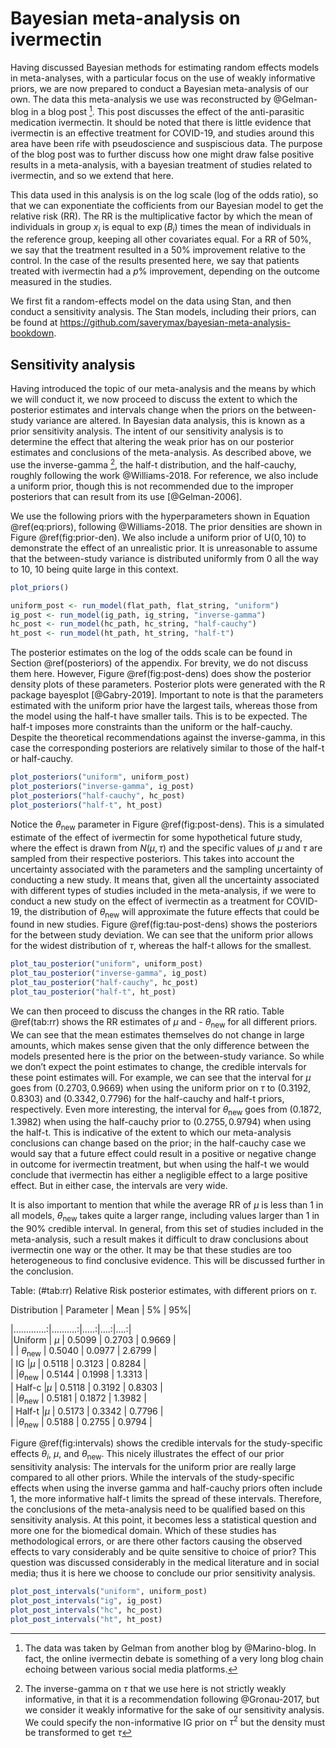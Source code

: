 # Bayesian meta-analysis on ivermectin

Having discussed Bayesian methods for estimating random effects models in meta-analyses, with a particular focus on the use of weakly informative priors, we are now prepared to conduct a Bayesian meta-analysis of our own. The data this meta-analysis we use was reconstructed by @Gelman-blog in a blog post ^[The data was taken by Gelman from another blog by @Marino-blog. In fact, the online ivermectin debate is something of a very long blog chain echoing between various social media platforms.]. This post discusses the effect of the anti-parasitic medication ivermectin. It should be noted that there is little evidence that ivermectin is an effective treatment for COVID-19, and studies around this area have been rife with pseudoscience and suspiscious data. The purpose of the blog post was to further discuss how one might draw false positive results in a meta-analysis, with a bayesian treatment of studies related to ivermectin, and so we extend that here.

This data used in this analysis is on the log scale (log of the odds ratio), so that we can exponentiate the cofficients from our Bayesian model to get the relative risk (RR). The RR is the multiplicative factor by which the mean of individuals in group $x_i$ is equal to $\exp(B_i)$ times the mean of individuals in the reference group, keeping all other covariates
equal. For a RR of 50\%, we say that the treatment resulted in a 50\% improvement relative to the control. In the case of the results presented here, we say that patients treated with ivermectin had a $p$\% improvement, depending on the outcome measured in the studies.

We first fit a random-effects model on the data using Stan, and then conduct a sensitivity analysis. The Stan models, including their priors, can be found at <https://github.com/saverymax/bayesian-meta-analysis-bookdown>.


## Sensitivity analysis

Having introduced the topic of our meta-analysis and the means by which we will conduct it, we now proceed to discuss the extent to which the posterior estimates and intervals change when the priors on the between-study variance are altered. In Bayesian data analysis, this is known as a prior sensitivity analysis. The intent of our sensitivity analysis is to determine the effect that altering the weak prior has on our posterior estimates and conclusions of the meta-analysis. As described above, we use the inverse-gamma ^[The inverse-gamma on $\tau$ that we use here is not strictly weakly informative, in that it is a recommendation following @Gronau-2017, but we consider it weakly informative for the sake of our sensitivity analysis. We could specify the non-informative IG prior on $\tau^2$ but the density must be transformed to get $\tau$], the half-t distribution, and the half-cauchy, roughly following the work @Williams-2018. For reference, we also include a uniform prior, though this is not recommended due to the improper posteriors that can result from its use [@Gelman-2006].

We use the following priors with the hyperparameters shown in Equation \@ref(eq:priors), following @Williams-2018. The prior densities are shown in Figure \@ref(fig:prior-den). We also include a uniform prior of U$(0,10)$ to demonstrate the effect of an unrealistic prior. It is unreasonable to assume that the between-study variance is distributed uniformly from 0 all the way to 10, 10 being quite large in this context.

\begin{equation}
\begin{gathered}
\tau \sim \text{U}(0, 10) \\
\tau \sim \text{Inverse-gamma}(1,0.15)\\
\tau \sim \text{Half-t}(0, 0.5) \\
\tau \sim \text{Half-cauchy}(0, 0.5)
\end{gathered}
(\#eq:priors)
\end{equation}

```r
plot_priors()
```

```r
uniform_post <- run_model(flat_path, flat_string, "uniform")
ig_post <- run_model(ig_path, ig_string, "inverse-gamma")
hc_post <- run_model(hc_path, hc_string, "half-cauchy")
ht_post <- run_model(ht_path, ht_string, "half-t")
```


The posterior estimates on the log of the odds scale can be found in Section \@ref(posteriors) of the appendix. For brevity, we do not discuss them here. However, Figure \@ref(fig:post-dens) does show the posterior density plots of these parameters. Posterior plots were generated with the R package bayesplot [@Gabry-2019]. Important to note is that the parameters estimated with the uniform prior have the largest tails, whereas those from the model using the half-t have smaller tails. This is to be expected. The half-t imposes more constraints than the uniform or the half-cauchy. Despite the theoretical recommendations against the inverse-gamma, in this case the corresponding posteriors are relatively similar to those of the half-t or half-cauchy.

```r
plot_posteriors("uniform", uniform_post)
plot_posteriors("inverse-gamma", ig_post)
plot_posteriors("half-cauchy", hc_post)
plot_posteriors("half-t", ht_post)
```

Notice the $\theta_{\text{new}}$ parameter in Figure \@ref(fig:post-dens). This is a simulated estimate of the effect of ivermectin for some hypothetical future study, where the effect is drawn from $N(\mu,\tau)$ and the specific values of $\mu$ and $\tau$ are sampled from their respective posteriors. This takes into account the uncertainty associated with the parameters and the sampling uncertainty of conducting a new study. It means that, given all the uncertainty associated with different types of studies included in the meta-analysis, if we were to conduct a new study on the effect of ivermectin as a treatment for COVID-19, the distribution of $\theta_{\text{new}}$ will approximate the future effects that could be found in new studies. Figure \@ref(fig:tau-post-dens) shows the posteriors for the between study deviation. We can see that the uniform prior allows for the widest distribution of $\tau$, whereas the half-t allows for the smallest.

```r
plot_tau_posterior("uniform", uniform_post)
plot_tau_posterior("inverse-gamma", ig_post)
plot_tau_posterior("half-cauchy", hc_post)
plot_tau_posterior("half-t", ht_post)
```

We can then proceed to discuss the changes in the RR ratio. Table \@ref(tab:rr) shows the RR estimates of $\mu$ and - $\theta_{\text{new}}$ for all different priors. We can see that the mean estimates themselves do not change in large amounts, which makes sense given that the only difference between the models presented here is the prior on the between-study variance. So while we don't expect the point estimates to change, the credible intervals for these point estimates will. For example, we can see that the interval for $\mu$ goes from $(0.2703,  0.9669)$ when using the uniform prior on $\tau$ to $(0.3192, 0.8303)$ and $(0.3342, 0.7796)$ for the half-cauchy and half-t priors, respectively. Even more interesting, the interval for $\theta_{\text{new}}$ goes from $(0.1872, 1.3982)$ when using the half-cauchy prior to $(0.2755, 0.9794)$ when using the half-t. This is indicative of the extent to which our meta-analysis conclusions can change based on the prior; in the half-cauchy case we would say that a future effect could result in a positive or negative change in outcome for ivermectin treatment, but when using the half-t we would conclude that ivermectin has either a negligible effect to a large positive effect. But in either case, the intervals are very wide.

It is also important to mention that while the average RR of $\mu$ is less than 1 in all models, $\theta_{\text{new}}$ takes quite a larger range, including values larger than 1 in the 90\% credible interval. In general, from this set of studies included in the meta-analysis, such a result makes it difficult to draw conclusions about ivermectin one way or the other. It may be that these studies are too heterogeneous to find conclusive evidence. This will be discussed further in the conclusion.

Table: (\#tab:rr) Relative Risk posterior estimates, with different priors on $\tau$.

| Distribution | Parameter | Mean | 5\% | 95\%|    
|.............:|..........:|.....:|....:|....:|    
|Uniform | $\mu$ | 0.5099 | 0.2703 | 0.9669 |   
|        | $\theta_{\text{new}}$ | 0.5040 | 0.0977 | 2.6799 |   
| IG     |$\mu$ | 0.5118 | 0.3123 | 0.8284 |   
|        |$\theta_{\text{new}}$ | 0.5144 | 0.1998 | 1.3313 |   
| Half-c |$\mu$ | 0.5118 | 0.3192 | 0.8303 |    
|        |$\theta_{\text{new}}$ | 0.5181 | 0.1872 | 1.3982 |   
| Half-t |$\mu$ | 0.5173 | 0.3342 | 0.7796 |    
|        |$\theta_{\text{new}}$ | 0.5188 | 0.2755 | 0.9794 |

Figure \@ref(fig:intervals) shows the credible intervals for the study-specific effects $\theta_i$, $\mu$, and $\theta_{\text{new}}$. This nicely illustrates the effect of our prior sensitivity analysis: The intervals for the uniform prior are really large compared to all other priors. While the intervals of the study-specific effects when using the inverse gamma and half-cauchy priors often include 1, the more informative half-t limits the spread of these intervals. Therefore, the conclusions of the meta-analysis need to be qualified based on this sensitivity analysis. At this point, it becomes less a statistical question and more one for the biomedical domain. Which of these studies has methodological errors, or are there other factors causing the observed effects to vary considerably and be quite sensitive to choice of prior? This question was discussed considerably in the medical literature and in social media; thus it is here we choose to conclude our prior sensitivity analysis.

```r
plot_post_intervals("uniform", uniform_post)
plot_post_intervals("ig", ig_post)
plot_post_intervals("hc", hc_post)
plot_post_intervals("ht", ht_post)
```
